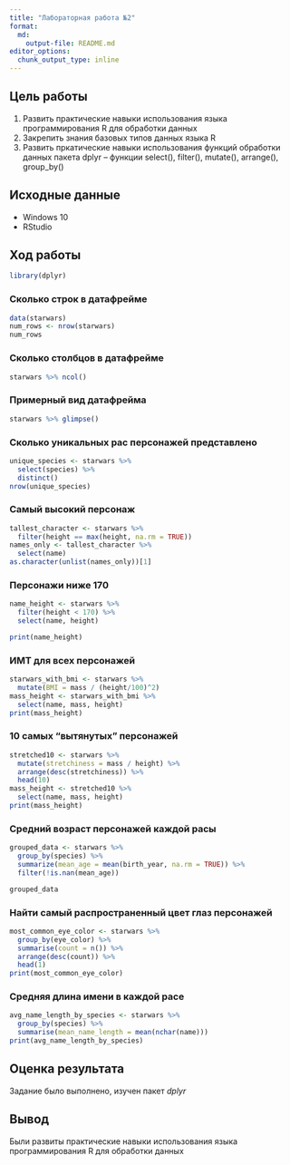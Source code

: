 ---
title: "Лабораторная работа №2"
format:   
  md:
    output-file: README.md
editor_options: 
  chunk_output_type: inline
---

## Цель работы

1.  Развить практические навыки использования языка программирования R для обработки данных
2.  Закрепить знания базовых типов данных языка R
3.  Развить пркатические навыки использования функций обработки данных пакета dplyr -- функции select(), filter(), mutate(), arrange(), group_by()

## Исходные данные

-   Windows 10
-   RStudio

## Ход работы

```{r}
library(dplyr)
```

### Сколько строк в датафрейме

```{r}
data(starwars)
num_rows <- nrow(starwars)
num_rows
```

### Сколько столбцов в датафрейме

```{r}
starwars %>% ncol()
```

### Примерный вид датафрейма

```{r}
starwars %>% glimpse()
```

### Сколько уникальных рас персонажей представлено

```{r}
unique_species <- starwars %>%
  select(species) %>%
  distinct()
nrow(unique_species)
```

### Самый высокий персонаж

```{r}
tallest_character <- starwars %>%
  filter(height == max(height, na.rm = TRUE))
names_only <- tallest_character %>%
  select(name)
as.character(unlist(names_only))[1]
```

### Персонажи ниже 170

```{r}
name_height <- starwars %>%
  filter(height < 170) %>%
  select(name, height)

print(name_height)

```

### ИМТ для всех персонажей

```{r}
starwars_with_bmi <- starwars %>%
  mutate(BMI = mass / (height/100)^2)
mass_height <- starwars_with_bmi %>%
  select(name, mass, height)
print(mass_height)
```

### 10 самых "вытянутых" персонажей

```{r}
stretched10 <- starwars %>%
  mutate(stretchiness = mass / height) %>%
  arrange(desc(stretchiness)) %>%
  head(10)
mass_height <- stretched10 %>%
  select(name, mass, height)
print(mass_height)
```

### Средний возраст персонажей каждой расы

``` {r}
grouped_data <- starwars %>%
  group_by(species) %>%
  summarize(mean_age = mean(birth_year, na.rm = TRUE)) %>%
  filter(!is.nan(mean_age))

grouped_data
```

### Найти самый распространенный цвет глаз персонажей

```{r}
most_common_eye_color <- starwars %>%
  group_by(eye_color) %>%
  summarise(count = n()) %>%
  arrange(desc(count)) %>%
  head(1)
print(most_common_eye_color)
```

### Средняя длина имени в каждой расе

```{r}
avg_name_length_by_species <- starwars %>%
  group_by(species) %>%
  summarise(mean_name_length = mean(nchar(name)))
print(avg_name_length_by_species)
```

## Оценка результата

Задание было выполнено, изучен пакет *dplyr*

## Вывод

Были развиты практические навыки использования языка программирования R для обработки данных
